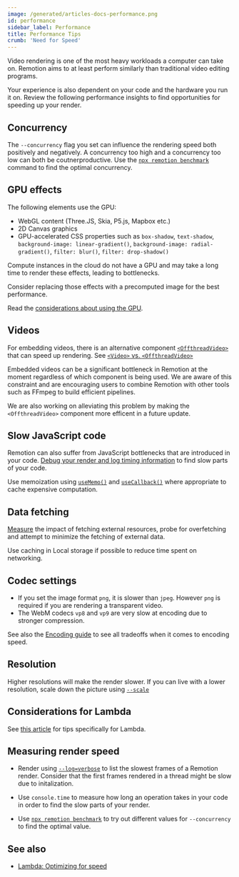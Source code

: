```yaml
---
image: /generated/articles-docs-performance.png
id: performance
sidebar_label: Performance
title: Performance Tips
crumb: 'Need for Speed'
---
```


Video rendering is one of the most heavy workloads a computer can take on. Remotion aims to at least perform similarly than traditional video editing programs.

Your experience is also dependent on your code and the hardware you run it on. Review the following performance insights to find opportunities for speeding up your render.

## Concurrency

The `--concurrency` flag you set can influence the rendering speed both positively and negatively. A concurrency too high and a concurrency too low can both be coutnerproductive. Use the [`npx remotion benchmark`](/docs/cli/benchmark) command to find the optimal concurrency.

## GPU effects

The following elements use the GPU:

- WebGL content (Three.JS, Skia, P5.js, Mapbox etc.)
- 2D Canvas graphics
- GPU-accelerated CSS properties such as `box-shadow`, `text-shadow`, `background-image: linear-gradient()`, `background-image: radial-gradient()`, `filter: blur()`, `filter: drop-shadow()`

Compute instances in the cloud do not have a GPU and may take a long time to render these effects, leading to bottlenecks.

Consider replacing those effects with a precomputed image for the best performance.

Read the [considerations about using the GPU](/docs/gpu).

## Videos

For embedding videos, there is an alternative component [`<OffthreadVideo>`](/docs/offthreadvideo) that can speed up rendering. See [`<Video>` vs. `<OffthreadVideo>`](/docs/video-vs-offthreadvideo)

Embedded videos can be a significant bottleneck in Remotion at the moment regardless of which component is being used. We are aware of this constraint and are encouraging users to combine Remotion with other tools such as FFmpeg to build efficient pipelines.

We are also working on alleviating this problem by making the `<OffthreadVideo>` component more efficent in a future update.

## Slow JavaScript code

Remotion can also suffer from JavaScript bottlenecks that are introduced in your code. [Debug your render and log timing information](/docs/troubleshooting/debug-failed-render) to find slow parts of your code.

Use memoization using [`useMemo()`](https://react.dev/reference/react/useMemo) and [`useCallback()`](https://react.dev/reference/react/useCallback) where appropriate to cache expensive computation.

## Data fetching

[Measure](/docs/troubleshooting/debug-failed-render) the impact of fetching external resources, probe for overfetching and attempt to minimize the fetching of external data.

Use caching in Local storage if possible to reduce time spent on networking.

## Codec settings

- If you set the image format `png`, it is slower than `jpeg`. However `png` is required if you are rendering a transparent video.
- The WebM codecs `vp8` and `vp9` are very slow at encoding due to stronger compression.

See also the [Encoding guide](/docs/encoding) to see all tradeoffs when it comes to encoding speed.

## Resolution

Higher resolutions will make the render slower. If you can live with a lower resolution, scale down the picture using [`--scale`](/docs/cli/render#--scale)

## Considerations for Lambda

See [this article](/docs/lambda/optimizing-speed) for tips specifically for Lambda.

## Measuring render speed

- Render using [`--log=verbose`](/docs/troubleshooting/debug-failed-render) to list the slowest frames of a Remotion render. Consider that the first frames rendered in a thread might be slow due to initalization.

- Use `console.time` to measure how long an operation takes in your code in order to find the slow parts of your render.

- Use [`npx remotion benchmark`](/docs/cli/benchmark) to try out different values for `--concurrency` to find the optimal value.

## See also

- [Lambda: Optimizing for speed](/docs/lambda/optimizing-speed)
